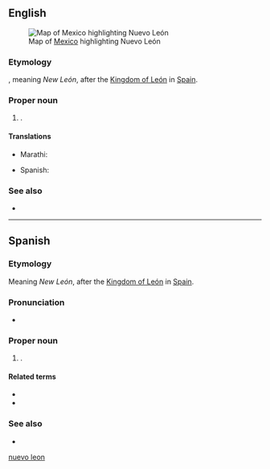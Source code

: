 ==English==
[[File:Mexico map, MX-NLE.svg|thumb|Map of [[Mexico]] highlighting Nuevo León]]

===Etymology===
{{etyl|es|en}}, meaning ''New León'', after the [[w:Kingdom of León|Kingdom of León]] in [[Spain]].

===Proper noun===
{{en-proper noun|head=Nuevo León}}

# {{place|en|state|c/Mexico}}.

====Translations====
{{trans-top|state of Mexico}}
* Marathi: {{t|mr|नुएवा लेओन|n}}
{{trans-mid}}
* Spanish: {{t+|es|Nuevo León|m}}
{{trans-bottom}}

===See also===
* {{pedialite}}

[[Category:English terms spelled with Ó|nuevo leon]]

----

==Spanish==

===Etymology===
Meaning ''New León'', after the [[w:Kingdom of León|Kingdom of León]] in [[Spain]].

===Pronunciation===
* {{es-IPA|nuévo león}}

===Proper noun===
{{es-proper noun|m|head=[[nuevo|Nuevo]] [[León]]}}

# {{place|es|state|c/Mexico}}.
#: {{syn|es|NL|q1=abbreviation}}

====Related terms====
* {{l|es|neoleonés}}
* {{l|es|nuevoleonés}}

===See also===
* {{pedialite|lang=es}}